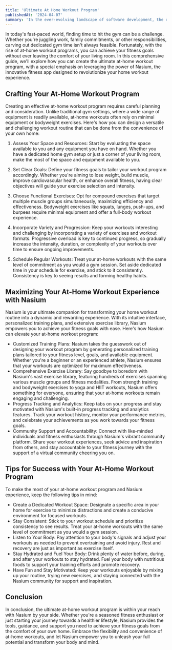 ---
title: 'Ultimate At Home Workout Program'
publishedAt: '2024-04-07'
summary: 'In the ever-evolving landscape of software development, the debate between dynamic and static typing continues to be a hot topic.'
---

In today's fast-paced world, finding time to hit the gym can be a challenge. Whether you're juggling work, family commitments, or other responsibilities, carving out dedicated gym time isn't always feasible. Fortunately, with the rise of at-home workout programs, you can achieve your fitness goals without ever leaving the comfort of your living room. In this comprehensive guide, we'll explore how you can create the ultimate at-home workout program, with a special emphasis on leveraging the power of Nasium, the innovative fitness app designed to revolutionize your home workout experience.

## Crafting Your At-Home Workout Program

Creating an effective at-home workout program requires careful planning and consideration. Unlike traditional gym settings, where a wide range of equipment is readily available, at-home workouts often rely on minimal equipment or bodyweight exercises. Here's how you can design a versatile and challenging workout routine that can be done from the convenience of your own home:

1. Assess Your Space and Resources: Start by evaluating the space available to you and any equipment you have on hand. Whether you have a dedicated home gym setup or just a corner of your living room, make the most of the space and equipment available to you.

2. Set Clear Goals: Define your fitness goals to tailor your workout program accordingly. Whether you're aiming to lose weight, build muscle, improve cardiovascular health, or enhance overall fitness, having clear objectives will guide your exercise selection and intensity.

3. Choose Functional Exercises: Opt for compound exercises that target multiple muscle groups simultaneously, maximizing efficiency and effectiveness. Bodyweight exercises like squats, lunges, push-ups, and burpees require minimal equipment and offer a full-body workout experience.

4. Incorporate Variety and Progression: Keep your workouts interesting and challenging by incorporating a variety of exercises and workout formats. Progressive overload is key to continued progress, so gradually increase the intensity, duration, or complexity of your workouts over time to ensure ongoing improvements.

5. Schedule Regular Workouts: Treat your at-home workouts with the same level of commitment as you would a gym session. Set aside dedicated time in your schedule for exercise, and stick to it consistently. Consistency is key to seeing results and forming healthy habits.


## Maximizing Your At-Home Workout Experience with Nasium

Nasium is your ultimate companion for transforming your home workout routine into a dynamic and rewarding experience. With its intuitive interface, personalized training plans, and extensive exercise library, Nasium empowers you to achieve your fitness goals with ease. Here's how Nasium can elevate your at-home workout program:

- Customized Training Plans: Nasium takes the guesswork out of designing your workout program by generating personalized training plans tailored to your fitness level, goals, and available equipment. Whether you're a beginner or an experienced athlete, Nasium ensures that your workouts are optimized for maximum effectiveness.
- Comprehensive Exercise Library: Say goodbye to boredom with Nasium's vast exercise library, featuring hundreds of exercises spanning various muscle groups and fitness modalities. From strength training and bodyweight exercises to yoga and HIIT workouts, Nasium offers something for everyone, ensuring that your at-home workouts remain engaging and challenging.
- Progress Tracking and Analytics: Keep tabs on your progress and stay motivated with Nasium's built-in progress tracking and analytics features. Track your workout history, monitor your performance metrics, and celebrate your achievements as you work towards your fitness goals.
- Community Support and Accountability: Connect with like-minded individuals and fitness enthusiasts through Nasium's vibrant community platform. Share your workout experiences, seek advice and inspiration from others, and stay accountable to your fitness journey with the support of a virtual community cheering you on.

## Tips for Success with Your At-Home Workout Program
To make the most of your at-home workout program and Nasium experience, keep the following tips in mind:

- Create a Dedicated Workout Space: Designate a specific area in your home for exercise to minimize distractions and create a conducive environment for focused workouts.
- Stay Consistent: Stick to your workout schedule and prioritize consistency to see results. Treat your at-home workouts with the same level of commitment as you would a gym session.
- Listen to Your Body: Pay attention to your body's signals and adjust your workouts as needed to prevent overtraining and avoid injury. Rest and recovery are just as important as exercise itself.
- Stay Hydrated and Fuel Your Body: Drink plenty of water before, during, and after your workouts to stay hydrated. Fuel your body with nutritious foods to support your training efforts and promote recovery.
- Have Fun and Stay Motivated: Keep your workouts enjoyable by mixing up your routine, trying new exercises, and staying connected with the Nasium community for support and inspiration.

## Conclusion

In conclusion, the ultimate at-home workout program is within your reach with Nasium by your side. Whether you're a seasoned fitness enthusiast or just starting your journey towards a healthier lifestyle, Nasium provides the tools, guidance, and support you need to achieve your fitness goals from the comfort of your own home. Embrace the flexibility and convenience of at-home workouts, and let Nasium empower you to unleash your full potential and transform your body and mind.